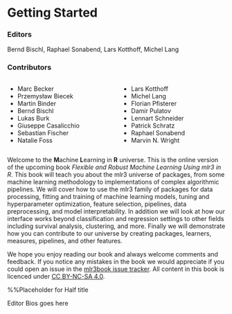 #  Getting Started {.unnumbered .unlisted}

::: {.content-visible when-format="html"}

### Editors {.unnumbered .unlisted}
Bernd Bischl, Raphael Sonabend, Lars Kotthoff, Michel Lang

### Contributors {.unnumbered .unlisted}

:::: {.columns}

::: {.column width="30%"}
  - Marc Becker
  - Przemysław Biecek
  - Martin Binder
  - Bernd Bischl
  - Lukas Burk
  - Giuseppe Casalicchio
  - Sebastian Fischer
  - Natalie Foss
:::

::: {.column width="30%"}
  - Lars Kotthoff
  - Michel Lang
  - Florian Pfisterer
  - Damir Pulatov
  - Lennart Schneider
  - Patrick Schratz
  - Raphael Sonabend
  - Marvin N. Wright
:::

::::

Welcome to the **M**achine **L**earning in **R** universe. This is the online version of the upcoming book *Flexible and Robust Machine Learning Using mlr3 in R*. This book will teach you about the mlr3 universe of packages, from some machine learning methodology to implementations of complex algorithmic pipelines. We will cover how to use the mlr3 family of packages for data processing, fitting and training of machine learning models, tuning and hyperparameter optimization, feature selection, pipelines, data preprocessing, and model interpretability. In addition we will look at how our interface works beyond classification and regression settings to other fields including survival analysis, clustering, and more. Finally we will demonstrate how you can contribute to our universe by creating packages, learners, measures, pipelines, and other features.

We hope you enjoy reading our book and always welcome comments and feedback. If you notice any mistakes in the book we would appreciate if you could open an issue in the [mlr3book issue tracker](https://github.com/mlr-org/mlr3book/issues). All content in this book is licenced under [CC BY-NC-SA 4.0](https://creativecommons.org/licenses/by-nc-sa/4.0/).
:::

\frontmatter

::: {.content-visible when-format="pdf"}

\halftitle{Main Title}{Standard blurb goes here}%%Placeholder for Half title

\seriespg{Series page goes here (if applicable); otherwise blank}

\title{Flexible and Robust Machine Learning Using mlr3 in R}

\edition{First Edition}

\editor{Bernd Bischl, Raphael Sonabend, Lars Kotthoff, Michel Lang}

\locpage

\cleardoublepage
\setcounter{page}{7}

\tableofcontents

\chapter*{Editors}

Editor Bios goes here

\listoffigures
\listoftables

\begin{contributorlist}

\contau{Contributor 1}
\contaff{Affiliation 1}
\contaff{Affiliation 2}

\end{contributorlist}

:::

\mainmatter
